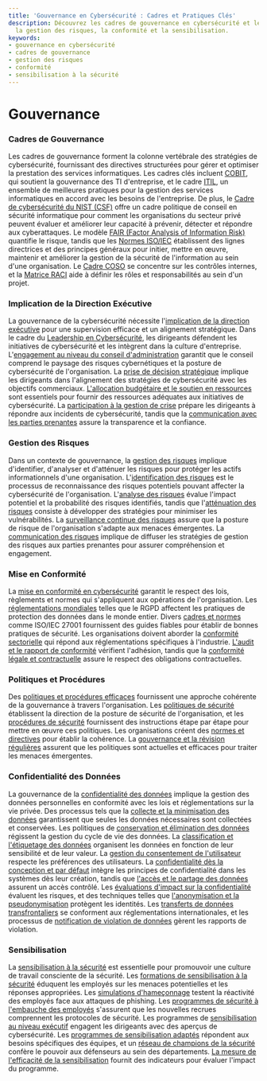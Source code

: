 ```yaml
---
title: 'Gouvernance en Cybersécurité : Cadres et Pratiques Clés'
description: Découvrez les cadres de gouvernance en cybersécurité et leur impact sur
  la gestion des risques, la conformité et la sensibilisation.
keywords:
- gouvernance en cybersécurité
- cadres de gouvernance
- gestion des risques
- conformité
- sensibilisation à la sécurité
---
```


# Gouvernance

### Cadres de Gouvernance

Les cadres de gouvernance forment la colonne vertébrale des stratégies de cybersécurité, fournissant des directives structurées pour gérer et optimiser la prestation des services informatiques. Les cadres clés incluent [COBIT](/governance/governance_frameworks/cobit/), qui soutient la gouvernance des TI d'entreprise, et le cadre [ITIL](/governance/governance_frameworks/itil/), un ensemble de meilleures pratiques pour la gestion des services informatiques en accord avec les besoins de l'entreprise. De plus, le [Cadre de cybersécurité du NIST (CSF)](/governance/governance_frameworks/nist_cybersecurity_framework_csf/) offre un cadre politique de conseil en sécurité informatique pour comment les organisations du secteur privé peuvent évaluer et améliorer leur capacité à prévenir, détecter et répondre aux cyberattaques. Le modèle [FAIR (Factor Analysis of Information Risk)](/governance/governance_frameworks/fair_factor_analysis_of_information_risk/) quantifie le risque, tandis que les [Normes ISO/IEC](/governance/governance_frameworks/isoiec_standards/) établissent des lignes directrices et des principes généraux pour initier, mettre en œuvre, maintenir et améliorer la gestion de la sécurité de l'information au sein d'une organisation. Le [Cadre COSO](/governance/governance_frameworks/coso_framework/) se concentre sur les contrôles internes, et la [Matrice RACI](/governance/governance_frameworks/raci_matrix/) aide à définir les rôles et responsabilités au sein d'un projet.

### Implication de la Direction Exécutive

La gouvernance de la cybersécurité nécessite l'[implication de la direction exécutive](/governance/executive_management_involvement) pour une supervision efficace et un alignement stratégique. Dans le cadre du [Leadership en Cybersécurité](/governance/executive_management_involvement/cybersecurity_leadership/), les dirigeants défendent les initiatives de cybersécurité et les intègrent dans la culture d'entreprise. L'[engagement au niveau du conseil d'administration](/governance/executive_management_involvement/board-level_engagement/) garantit que le conseil comprend le paysage des risques cybernétiques et la posture de cybersécurité de l'organisation. La [prise de décision stratégique](/governance/executive_management_involvement/strategic_decision-making/) implique les dirigeants dans l'alignement des stratégies de cybersécurité avec les objectifs commerciaux. [L'allocation budgétaire et le soutien en ressources](/governance/executive_management_involvement/budget_allocation_and_resource_support/) sont essentiels pour fournir des ressources adéquates aux initiatives de cybersécurité. La [participation à la gestion de crise](/governance/executive_management_involvement/crisis_management_participation/) prépare les dirigeants à répondre aux incidents de cybersécurité, tandis que la [communication avec les parties prenantes](/governance/executive_management_involvement/communication_with_stakeholders/) assure la transparence et la confiance.

### Gestion des Risques

Dans un contexte de gouvernance, la [gestion des risques](/governance/risk_management) implique d'identifier, d'analyser et d'atténuer les risques pour protéger les actifs informationnels d'une organisation. L'[identification des risques](/governance/risk_management/risk_identification/) est le processus de reconnaissance des risques potentiels pouvant affecter la cybersécurité de l'organisation. L'[analyse des risques](/governance/risk_management/risk_analysis/) évalue l'impact potentiel et la probabilité des risques identifiés, tandis que l'[atténuation des risques](/governance/risk_management/risk_mitigation/) consiste à développer des stratégies pour minimiser les vulnérabilités. La [surveillance continue des risques](/governance/risk_management/risk_monitoring/) assure que la posture de risque de l'organisation s'adapte aux menaces émergentes. La [communication des risques](/governance/risk_management/risk_communication/) implique de diffuser les stratégies de gestion des risques aux parties prenantes pour assurer compréhension et engagement.

### Mise en Conformité

La [mise en conformité en cybersécurité](/governance/compliance) garantit le respect des lois, règlements et normes qui s'appliquent aux opérations de l'organisation. Les [réglementations mondiales](/governance/compliance/global_regulations/) telles que le RGPD affectent les pratiques de protection des données dans le monde entier. Divers [cadres et normes](/governance/compliance/frameworks_and_standards/) comme ISO/IEC 27001 fournissent des guides fiables pour établir de bonnes pratiques de sécurité. Les organisations doivent aborder la [conformité sectorielle](/governance/compliance/sector-specific_compliance/) qui répond aux réglementations spécifiques à l'industrie. [L'audit et le rapport de conformité](/governance/compliance/compliance_auditing_and_reporting/) vérifient l'adhésion, tandis que la [conformité légale et contractuelle](/governance/compliance/legal_and_contractual_compliance/) assure le respect des obligations contractuelles.

### Politiques et Procédures

Des [politiques et procédures efficaces](/governance/policies_&_procedures) fournissent une approche cohérente de la gouvernance à travers l'organisation. Les [politiques de sécurité](/governance/policies_&_procedures/security_policies/) établissent la direction de la posture de sécurité de l'organisation, et les [procédures de sécurité](/governance/policies_&_procedures/security_procedures/) fournissent des instructions étape par étape pour mettre en œuvre ces politiques. Les organisations créent des [normes et directives](/governance/policies_&_procedures/standards_and_guidelines/) pour établir la cohérence. La [gouvernance et la révision régulières](/governance/policies_&_procedures/governance_and_review/) assurent que les politiques sont actuelles et efficaces pour traiter les menaces émergentes.

### Confidentialité des Données

La gouvernance de la [confidentialité des données](/governance/data_privacy) implique la gestion des données personnelles en conformité avec les lois et réglementations sur la vie privée. Des processus tels que la [collecte et la minimisation des données](/governance/data_privacy/data_collection_&_minimization/) garantissent que seules les données nécessaires sont collectées et conservées. Les politiques de [conservation et élimination des données](/governance/data_privacy/data_retention_&_disposal/) régissent la gestion du cycle de vie des données. La [classification et l'étiquetage des données](/governance/data_privacy/data_classification_&_labeling/) organisent les données en fonction de leur sensibilité et de leur valeur. La [gestion du consentement de l'utilisateur](/governance/data_privacy/user_consent_management/) respecte les préférences des utilisateurs. La [confidentialité dès la conception et par défaut](/governance/data_privacy/privacy_by_design_&_default/) intègre les principes de confidentialité dans les systèmes dès leur création, tandis que [l'accès et le partage des données](/governance/data_privacy/data_access_&_sharing/) assurent un accès contrôlé. Les [évaluations d'impact sur la confidentialité](/governance/data_privacy/privacy_impact_assessments/) évaluent les risques, et des techniques telles que [l'anonymisation et la pseudonymisation](/governance/data_privacy/anonymization_&_pseudonymization_techniques/) protègent les identités. Les [transferts de données transfrontaliers](/governance/data_privacy/cross-border_data_transfers/) se conforment aux réglementations internationales, et les processus de [notification de violation de données](/governance/data_privacy/data_breach_notification/) gèrent les rapports de violation.

### Sensibilisation

La [sensibilisation à la sécurité](/governance/awareness) est essentielle pour promouvoir une culture de travail consciente de la sécurité. Les [formations de sensibilisation à la sécurité](/governance/awareness/security_awareness_training/) éduquent les employés sur les menaces potentielles et les réponses appropriées. Les [simulations d'hameçonnage](/governance/awareness/phishing_simulations/) testent la réactivité des employés face aux attaques de phishing. Les [programmes de sécurité à l'embauche des employés](/governance/awareness/employee_onboarding_security_programs/) s'assurent que les nouvelles recrues comprennent les protocoles de sécurité. Les programmes de [sensibilisation au niveau exécutif](/governance/awareness/executive-level_awareness/) engagent les dirigeants avec des aperçus de cybersécurité. Les [programmes de sensibilisation adaptés](/governance/awareness/tailored_awareness_programs/) répondent aux besoins spécifiques des équipes, et un [réseau de champions de la sécurité](/governance/awareness/security_champions_network/) confère le pouvoir aux défenseurs au sein des départements. [La mesure de l'efficacité de la sensibilisation](/governance/awareness/measuring_awareness_effectiveness/) fournit des indicateurs pour évaluer l'impact du programme.